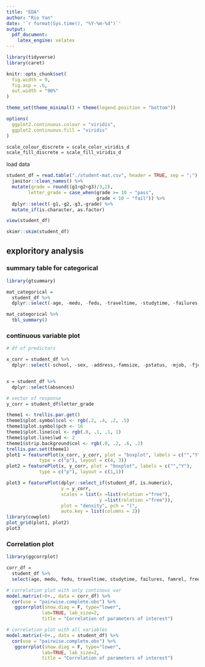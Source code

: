 ```yaml
---
title: "EDA"
author: "Rio Yan"
date: '`r format(Sys.time(), "%Y-%m-%d")`'
output: 
  pdf_document:
    latex_engine: xelatex
---
```


```r
library(tidyverse)
library(caret)

knitr::opts_chunk$set(
  fig.width = 9,
  fig.asp = .6,
  out.width = "90%"
)

theme_set(theme_minimal() + theme(legend.position = "bottom"))

options(
  ggplot2.continuous.colour = "viridis",
  ggplot2.continuous.fill = "viridis"
)

scale_colour_discrete = scale_color_viridis_d
scale_fill_discrete = scale_fill_viridis_d
```


load data
```r
student_df = read.table("./student-mat.csv", header = TRUE, sep = ";") %>%
  janitor::clean_names() %>%
  mutate(grade = round((g1+g2+g3)/3,2),
        letter_grade = case_when(grade >= 10 ~ "pass",
                                 grade < 10 ~ "fail")) %>%
  dplyr::select(-g1,-g2,-g3,-grade) %>%
  mutate_if(is.character, as.factor)

view(student_df)
```


```r
skimr::skim(student_df)
```



## exploritory analysis

### summary table for categorical

```r
library(gtsummary)

mat_categorical =
  student_df %>% 
  dplyr::select(-age, -medu, -fedu, -traveltime, -studytime, -failures, -famrel, -freetime, -goout, -dalc,-walc,-health,-absences)

mat_categorical %>% 
  tbl_summary()
```

### continuous variable plot

```r
# df of predictors 

x_corr = student_df %>% 
  dplyr::select(-school, -sex, -address,-famsize, -pstatus, -mjob, -fjob, -reason, -guardian, -schoolsup, -famsup , -paid, -activities, -nursery, -higher, -internet, -romantic, -letter_grade, -absences)


x = student_df %>% 
  dplyr::select(absences)

# vector of response
y_corr = student_df$letter_grade

theme1 <- trellis.par.get()
theme1$plot.symbol$col <- rgb(.2, .4, .2, .5)
theme1$plot.symbol$pch <- 16
theme1$plot.line$col <- rgb(.8, .1, .1, 1)
theme1$plot.line$lwd <- 2
theme1$strip.background$col <- rgb(.0, .2, .6, .2)
trellis.par.set(theme1)
plot1 = featurePlot(x_corr, y_corr, plot = "boxplot", labels = c("","Y"),
            type = c("p"), layout = c(4, 3))
plot2 = featurePlot(x, y_corr, plot = "boxplot", labels = c("","Y"),
            type = c("p"), layout = c(1,1))

plot3 = featurePlot(dplyr::select_if(student_df, is.numeric),
                    y = y_corr,
                    scales = list(x =list(relation ="free"),
                                  y =list(relation ="free")),
                    plot = "density", pch = "|",
                    auto.key = list(columns = 2))
library(cowplot)
plot_grid(plot1, plot2)
plot3
```


### Correlation plot

```r
library(ggcorrplot)

corr_df = 
  student_df %>% 
  select(age, medu, fedu, traveltime, studytime, failures, famrel, freetime, goout, dalc, walc, health, absences, letter_grade) 

# correlation plot with only continous var
model.matrix(~0+., data = corr_df) %>% 
  cor(use = "pairwise.complete.obs") %>% 
   ggcorrplot(show.diag = F, type="lower", 
             lab=TRUE, lab_size=2, 
             title = "Correlation of parameters of interest")

# correlation plot with all variables
model.matrix(~0+., data = student_df) %>% 
  cor(use = "pairwise.complete.obs") %>% 
   ggcorrplot(show.diag = F, type="lower", 
             lab=TRUE, lab_size=2, 
             title = "Correlation of parameters of interest")

```